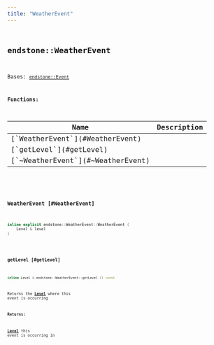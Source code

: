 ```yaml
---
title: "WeatherEvent"
---
```


## <code className="doc-symbol doc-symbol-class"/> endstone::WeatherEvent

Bases: [`endstone::Event`](classendstone_1_1_event.md)
















**Functions:**

<table>
<thead>
   <tr>
      <th>Name</th>
      <th>Description</th>
   </tr>
</thead>
<tbody>
<tr key="classendstone_1_1_weather_event_1a5016b66f28a6173b04490eedc800c809">
    <td>[`WeatherEvent`](#WeatherEvent)</td>
    <td></td>
</tr>
<tr key="classendstone_1_1_weather_event_1a41c387efbe3a36881832bddf69b90691">
    <td>[`getLevel`](#getLevel)</td>
    <td></td>
</tr>
<tr key="classendstone_1_1_weather_event_1a2fd933d4e6cb075fcfaeccf58344b742">
    <td>[`~WeatherEvent`](#~WeatherEvent)</td>
    <td></td>
</tr>
</tbody>
</table>

### <code className="doc-symbol doc-symbol-function"/> WeatherEvent [#WeatherEvent]

```cpp
inline explicit endstone::WeatherEvent::WeatherEvent (
    Level & level
) 
```


### <code className="doc-symbol doc-symbol-function"/> getLevel [#getLevel]

```cpp
inline Level & endstone::WeatherEvent::getLevel () const
```


Returns the [**Level**](classendstone_1_1_level.md) where this event is occurring




**Returns:**

[**Level**](classendstone_1_1_level.md) this event is occurring in 





        